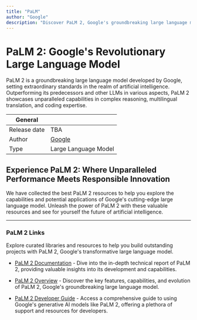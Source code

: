 ```yaml
---
title: "PaLM"
author: "Google"
description: "Discover PaLM 2, Google's groundbreaking large language model, excelling in complex reasoning, multilingual translation, and coding expertise. Experience the next-generation AI technology that is setting new standards in the field of artificial intelligence."
---
```


# PaLM 2: Google's Revolutionary Large Language Model

PaLM 2 is a groundbreaking large language model developed by Google, setting extraordinary standards in the realm of artificial intelligence. Outperforming its predecessors and other LLMs in various aspects, PaLM 2 showcases unparalleled capabilities in complex reasoning, multilingual translation, and coding expertise.

| General  |  |
| --- | --- |
| Release date | TBA |
| Author | [Google](https://ai.google/)  |
| Type | Large Language Model |

## Experience PaLM 2: Where Unparalleled Performance Meets Responsible Innovation

We have collected the best PaLM 2 resources to help you explore the capabilities and potential applications of Google's cutting-edge large language model. Unleash the power of PaLM 2 with these valuable resources and see for yourself the future of artificial intelligence.

---

### PaLM 2 Links
Explore curated libraries and resources to help you build outstanding projects with PaLM 2, Google's transformative large language model.

* [PaLM 2 Documentation](https://ai.google/static/documents/palm2techreport.pdf) - Dive into the in-depth technical report of PaLM 2, providing valuable insights into its development and capabilities.

* [PaLM 2 Overview](https://ai.google/discover/palm2/) - Discover the key features, capabilities, and evolution of PaLM 2, Google's groundbreaking large language model.

* [PaLM 2 Developer Guide](https://developers.generativeai.google/guide) - Access a comprehensive guide to using Google's generative AI models like PaLM 2, offering a plethora of support and resources for developers.
